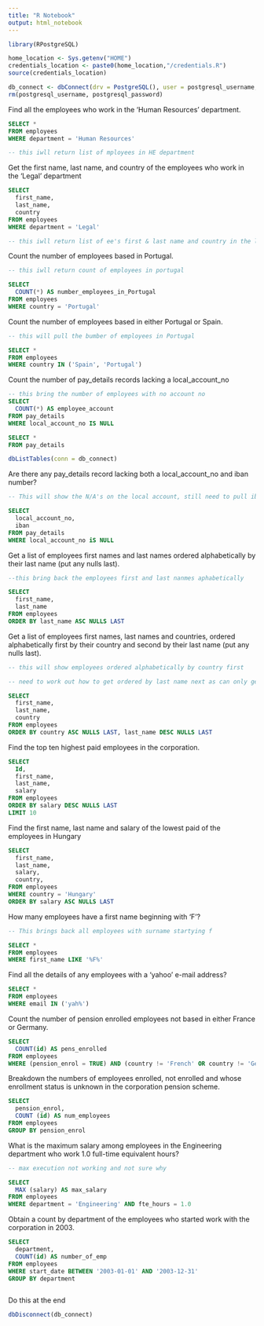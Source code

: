 ```yaml
---
title: "R Notebook"
output: html_notebook
---
```


```r

library(RPostgreSQL)

```

```r
home_location <- Sys.getenv("HOME")
credentials_location <- paste0(home_location,"/credentials.R")
source(credentials_location)

db_connect <- dbConnect(drv = PostgreSQL(), user = postgresql_username, password = postgresql_password, dbname = "omni_employees", host = "localhost")
rm(postgresql_username, postgresql_password)

```

Find all the employees who work in the ‘Human Resources’ department.

```sql
SELECT *
FROM employees
WHERE department = 'Human Resources'

-- this iwll return list of mployees in HE department
```

Get the first name, last name, and country of the employees who work in the ‘Legal’ department


```sql

SELECT
  first_name,
  last_name, 
  country
FROM employees
WHERE department = 'Legal'

-- this iwll return list of ee's first & last name and country in the legal dept

```

Count the number of employees based in Portugal.


```sql

-- this iwll return count of employees in portugal

SELECT 
  COUNT(*) AS number_employees_in_Portugal
FROM employees
WHERE country = 'Portugal'

```

Count the number of employees based in either Portugal or Spain.

```sql
-- this will pull the bumber of employees in Portugal

SELECT * 
FROM employees 
WHERE country IN ('Spain', 'Portugal')

```

Count the number of pay_details records lacking a local_account_no


```sql
-- this bring the number of employees with no account no
SELECT 
  COUNT(*) AS employee_account  
FROM pay_details
WHERE local_account_no IS NULL

```



```sql

SELECT *
FROM pay_details

```


```r

dbListTables(conn = db_connect)

```


Are there any pay_details record lacking both a local_account_no and iban number?


```sql

-- This will show the N/A's on the local account, still need to pull iban too

SELECT 
  local_account_no, 
  iban
FROM pay_details
WHERE local_account_no iS NULL

```


Get a list of employees first names and last names ordered alphabetically by their last name (put any nulls last).

```sql

--this bring back the employees first and last nanmes aphabetically

SELECT 
  first_name,
  last_name
FROM employees
ORDER BY last_name ASC NULLS LAST

```

Get a list of employees first names, last names and countries, ordered alphabetically first by their country and second by their last name (put any nulls last).


```sql

-- this will show employees ordered alphabetically by country first

-- need to work out how to get ordered by last name next as can only get this from z- a

SELECT 
  first_name,
  last_name,
  country
FROM employees
ORDER BY country ASC NULLS LAST, last_name DESC NULLS LAST

```

Find the top ten highest paid employees in the corporation.

```sql

SELECT 
  Id,
  first_name,
  last_name, 
  salary
FROM employees
ORDER BY salary DESC NULLS LAST 
LIMIT 10


```

Find the first name, last name and salary of the lowest paid of the employees in Hungary


```sql

SELECT
  first_name,
  last_name, 
  salary, 
  country,
FROM employees
WHERE country = 'Hungary'
ORDER BY salary ASC NULLS LAST 


```

How many employees have a first name beginning with ‘F’?

```sql

-- This brings back all employees with surname startying f

SELECT *
FROM employees
WHERE first_name LIKE '%F%'

```

Find all the details of any employees with a ‘yahoo’ e-mail address?

```sql

SELECT *
FROM employees
WHERE email IN ('yah%')

```



Count the number of pension enrolled employees not based in either France or Germany.


```sql

SELECT
  COUNT(id) AS pens_enrolled
FROM employees 
WHERE (pension_enrol = TRUE) AND (country != 'French' OR country != 'Germany')
```

Breakdown the numbers of employees enrolled, not enrolled and whose enrollment status is unknown in the corporation pension scheme.

```sql

SELECT 
  pension_enrol,
  COUNT (id) AS num_employees
FROM employees
GROUP BY pension_enrol

```

What is the maximum salary among employees in the Engineering department who work 1.0 full-time equivalent hours?

```sql
-- max execution not working and not sure why

SELECT 
  MAX (salary) AS max_salary
FROM employees 
WHERE department = 'Engineering' AND fte_hours = 1.0
```

Obtain a count by department of the employees who started work with the corporation in 2003.

```sql

SELECT 
  department,
  COUNT(id) AS number_of_emp
FROM employees
WHERE start_date BETWEEN '2003-01-01' AND '2003-12-31'
GROUP BY department

```


```sql

```



Do this at the end


```r
dbDisconnect(db_connect)
```

